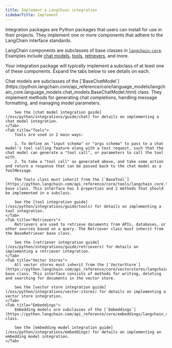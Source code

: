 ```yaml
---
title: Implement a LangChain integration
sidebarTitle: Implement
---
```


Integration packages are Python packages that users can install for use in their projects. They implement one or more components that adhere to the LangChain interface standards.

LangChain components are subclasses of base classes in [`langchain-core`](https://github.com/langchain-ai/langchain/tree/master/libs/core). Examples include [chat models](/oss/python/integrations/chat), [tools](/oss/python/integrations/tools), [retrievers](/oss/python/integrations/retrievers), and more.

Your integration package will typically implement a subclass of at least one of these components. Expand the tabs below to see details on each.

<Tabs>
    <Tab title="Chat Models">
        Chat models are subclasses of the [`BaseChatModel`](https://python.langchain.com/api_reference/core/language_models/langchain_core.language_models.chat_models.BaseChatModel.html) class. They implement methods for generating chat completions, handling message formatting, and managing model parameters.

        See the [chat model integration guide](/oss/python/integrations/guide/chat) for details on implementing a chat model integration.
    </Tab>
    <Tab title="Tools">
        Tools are used in 2 main ways:

        1. To define an "input schema" or "args schema" to pass to a chat model's tool calling feature along with a text request, such that the chat model can generate a "tool call", or parameters to call the tool with.
        2. To take a "tool call" as generated above, and take some action and return a response that can be passed back to the chat model as a ToolMessage.

        The Tools class must inherit from the [`BaseTool`](https://python.langchain.com/api_reference/core/tools/langchain_core.tools.base.BaseTool.html#langchain_core.tools.base.BaseTool) base class. This interface has 3 properties and 2 methods that should be implemented in a subclass.

        See the [tool integration guide](/oss/python/integrations/guide/tools) for details on implementing a tool integration.
    </Tab>
    <Tab title="Retrievers">
        Retrievers are used to retrieve documents from APIs, databases, or other sources based on a query. The Retriever class must inherit from the BaseRetriever base class.

        See the [retriever integration guide](/oss/python/integrations/guide/retrievers) for details on implementing a retriever integration.
    </Tab>
    <Tab title="Vector Stores">
        All vector stores must inherit from the [`VectorStore`](https://python.langchain.com/api_reference/core/vectorstores/langchain_core.vectorstores.base.VectorStore.html) base class. This interface consists of methods for writing, deleting and searching for documents in the vector store.

        See the [vector store integration guide](/oss/python/integrations/vector-stores) for details on implementing a vector store integration.
    </Tab>
    <Tab title="Embeddings">
        Embedding models are subclasses of the [`Embeddings`](https://python.langchain.com/api_reference/core/embeddings/langchain_core.embeddings.embeddings.Embeddings.html) class.

        See the [embedding model integration guide](/oss/python/integrations/embeddings) for details on implementing an embedding model integration.
    </Tab>
</Tabs>
